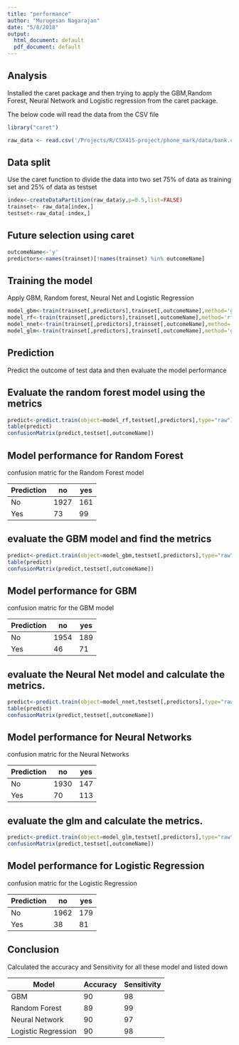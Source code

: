 ```yaml
---
title: "performance"
author: "Murugesan Nagarajan"
date: "5/8/2018"
output:
  html_document: default
  pdf_document: default
---
```

## Analysis
Installed the caret package and then trying to apply the GBM,Random Forest, Neural Network and Logistic regression from the caret package.

The below code will read the data from the CSV file

```r
library("caret")

raw_data <- read.csv('/Projects/R/CSX415-project/phone_mark/data/bank.csv',sep=';')

```

## Data split

Use the caret function to divide the data into two set 75% of data as training set and 25% of data as testset

```r
index<-createDataPartition(raw_data$y,p=0.5,list=FALSE)
trainset<- raw_data[index,]
testset<-raw_data[-index,]

```
## Future selection using caret

```r
outcomeName<-'y'
predictors<-names(trainset)[!names(trainset) %in% outcomeName]
```

## Training the model
Apply GBM, Random forest, Neural Net and Logistic Regression

```r
model_gbm<-train(trainset[,predictors],trainset[,outcomeName],method='gbm')
model_rf<-train(trainset[,predictors],trainset[,outcomeName],method='rf')
model_nnet<-train(trainset[,predictors],trainset[,outcomeName],method='nnet')
model_glm<-train(trainset[,predictors],trainset[,outcomeName],method='glm')
```

## Prediction
Predict the outcome of test data and then evaluate the model performance

Evaluate the random forest model using the metrics
--------------------------------------------------

```r
predict<-predict.train(object=model_rf,testset[,predictors],type="raw")
table(predict)
confusionMatrix(predict,testset[,outcomeName])
```
## Model performance for Random Forest

confusion matric for the Random Forest model

Prediction|no|yes
----------|----|----
No|1927|161
Yes|73|99



evaluate the GBM model and find the metrics
--------------------------------------------

```r
predict<-predict.train(object=model_gbm,testset[,predictors],type="raw")
table(predict)
confusionMatrix(predict,testset[,outcomeName])
```
## Model performance for GBM

confusion matric for the GBM model

Prediction|no|yes
----------|---|----
No|1954|189
Yes|46|71

evaluate the Neural Net model and calculate the metrics.
---------------------------------------------------------
```r
predict<-predict.train(object=model_nnet,testset[,predictors],type="raw")
table(predict)
confusionMatrix(predict,testset[,outcomeName])
```
## Model performance for Neural Networks

confusion matric for the Neural Networks

Prediction|no|yes
----------|---|---
No|1930|147
Yes|70|113



evaluate the glm and calculate the metrics.
-------------------------------------------
```r
predict<-predict.train(object=model_glm,testset[,predictors],type="raw")
confusionMatrix(predict,testset[,outcomeName])
```
## Model performance for Logistic Regression

confusion matric for the Logistic Regression

Prediction|no|yes
----------|---|----
No|1962|179
Yes|38|81

## Conclusion

Calculated the accuracy and Sensitivity for all these model and listed down

Model|Accuracy|Sensitivity
-----|--------|--------------
GBM|90|98
Random Forest|89|99
Neural Network|90|97
Logistic Regression|90|98

